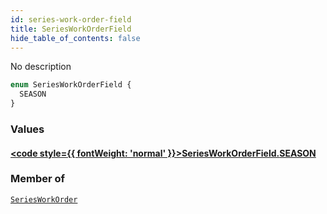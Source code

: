 ```yaml
---
id: series-work-order-field
title: SeriesWorkOrderField
hide_table_of_contents: false
---
```








No description

```graphql
enum SeriesWorkOrderField {
  SEASON
}
```


### Values

#### [<code style={{ fontWeight: 'normal' }}>SeriesWorkOrderField.<b>SEASON</b></code>](#) 
> 
> 



### Member of

[`SeriesWorkOrder`](/docs/graphql-api/beta/reference/inputs/series-work-order)  <Badge class="secondary" text="input"/>



